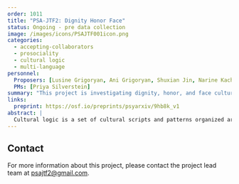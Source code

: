 ```yaml
---
order: 1011
title: "PSA-JTF2: Dignity Honor Face"
status: Ongoing - pre data collection
image: /images/icons/PSAJTF001icon.png
categories:
  - accepting-collaborators
  - prosociality
  - cultural logic
  - multi-language
personnel:
  Proposers: [Lusine Grigoryan, Ani Grigoryan, Shuxian Jin, Narine Kachatryan, Ayse K. Uskul, Peter Smith]
  PMs: [Priya Silverstein]
summary: "This project is investigating dignity, honor, and face cultural logics globally."
links:
  preprint: https://osf.io/preprints/psyarxiv/9hb8k_v1
abstract: |
  Cultural logic is a set of cultural scripts and patterns organized around a central theme. The cultural logics of dignity, honor, and face describe different ways of evaluating a person’s worth and maintaining cooperation. These cultural logics vary in prevalence across cultures. In this study, we collaboratively develop and validate a measure capturing these cultural logics, which will allow us to map world cultures based on the prevalence of these logics. We will further explore the interrelations of dignity, honor, and face with prosocial behavior, values, moral beliefs, and religiosity as well as examine the generalizability of these relationships across cultures. Finally, we will explore historical antecedents (e.g., resource scarcity) and current correlates (e.g., inequality) of the country-level prevalence of these cultural logics. This study will generate a new dataset of country scores for dignity, honor, and face that will be available for future comparative research. It will also provide theoretical insights for researchers and practitioners interested in cooperation and social behavior within and between cultures.
---
```


## Contact

For more information about this project, please contact the project lead team at [psajtf2@gmail.com](mailto:psajtf2@gmail.com).
